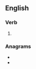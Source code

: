 {{also|dénaturés|dénatures}}

==English==

===Verb===
{{head|en|verb form}}

# {{en-third-person singular of|denature}}

===Anagrams===
* {{l|en|sauntered}}
* {{l|en|undereats}}
